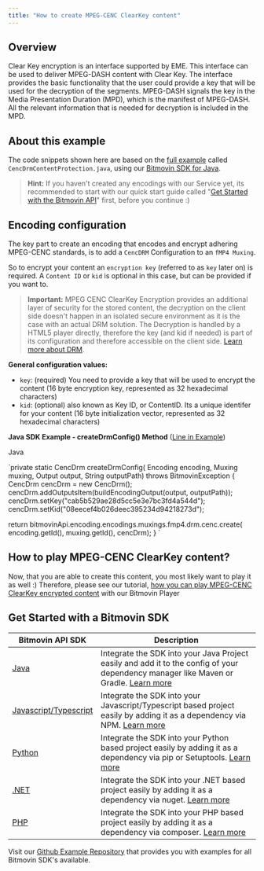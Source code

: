 ```yaml
---
title: "How to create MPEG-CENC ClearKey content"
---
```


## Overview

Clear Key encryption is an interface supported by EME. This interface can be used to deliver MPEG-DASH content with Clear Key. The interface provides the basic functionality that the user could provide a key that will be used for the decryption of the segments. MPEG-DASH signals the key in the Media Presentation Duration (MPD), which is the manifest of MPEG-DASH. All the relevant information that is needed for decryption is included in the MPD.

## About this example

The code snippets shown here are based on the [full example](https://github.com/bitmovin/bitmovin-api-sdk-examples/blob/master/java/src/main/java/CencDrmContentProtection.java) called `CencDrmContentProtection.java`, using our [Bitmovin SDK for Java](/encoding/docs/how-to-create-mpeg-cenc-clearkey-content#get-started-with-a-bitmovin-sdk).

> **Hint:** If you haven't created any encodings with our Service yet, its recommended to start with our quick start guide called "[Get Started with the Bitmovin API](/encoding/reference/get-started-with-the-bitmovin-api)" first, before you continue :)

## Encoding configuration

The key part to create an encoding that encodes and encrypt adhering MPEG-CENC standards, is to add a `CencDRM` Configuration to an `fMP4 Muxing`.

So to encrypt your content an `encryption key` (referred to as `key` later on) is required. A `Content ID` or `kid` is optional in this case, but can be provided if you want to.

> **Important:** MPEG CENC ClearKey Encryption provides an additional layer of security for the stored content, the decryption on the client side doesn't happen in an isolated secure environment as it is the case with an actual DRM solution. The Decryption is handled by a HTML5 player directly, therefore the key (and kid if needed) is part of its configuration and therefore accessible on the client side. [Learn more about DRM](https://bitmovin.com/digital-rights-management-everything-to-know/).

**General configuration values:**

* `key`: (required) You need to provide a key that will be used to encrypt the content (16 byte encryption key, represented as 32 hexadecimal characters)
* `kid`: (optional) also known as Key ID, or ContentID. Its a unique identifer for your content (16 byte initialization vector, represented as 32 hexadecimal characters)

**Java SDK Example - createDrmConfig() Method** ([Line in Example](https://github.com/bitmovin/bitmovin-api-sdk-examples/blob/master/java/src/main/java/CencDrmContentProtection.java#L266))

Java

`private static CencDrm createDrmConfig(
    Encoding encoding, Muxing muxing, Output output, String outputPath) throws BitmovinException {
  CencDrm cencDrm = new CencDrm();
  cencDrm.addOutputsItem(buildEncodingOutput(output, outputPath));
  cencDrm.setKey("cab5b529ae28d5cc5e3e7bc3fd4a544d");
  cencDrm.setKid("08eecef4b026deec395234d94218273d");
  
  return bitmovinApi.encoding.encodings.muxings.fmp4.drm.cenc.create(
      encoding.getId(), muxing.getId(), cencDrm);
}
`

## How to play MPEG-CENC ClearKey content?

Now, that you are able to create this content, you most likely want to play it as well :) Therefore, please see our tutorial, [how you can play MPEG-CENC ClearKey encrypted content](https://developer.bitmovin.com/playback/docs/how-to-play-mpeg-cenc-clearkey-content) with our Bitmovin Player

## Get Started with a Bitmovin SDK

| Bitmovin API SDK                                                               | Description                                                                                                                                                                                            |
| ------------------------------------------------------------------------------ | ------------------------------------------------------------------------------------------------------------------------------------------------------------------------------------------------------ |
| [Java](https://github.com/bitmovin/bitmovin-api-sdk-java)                      | Integrate the SDK into your Java Project easily and add it to the config of your dependency manager like Maven or Gradle. [Learn more](https://github.com/bitmovin/bitmovin-api-sdk-java#installation) |
| [Javascript/Typescript](https://github.com/bitmovin/bitmovin-api-sdk-examples) | Integrate the SDK into your Javascript/Typescript based project easily by adding it as a dependency via NPM. [Learn more](https://github.com/bitmovin/bitmovin-api-sdk-javascript#installation)        |
| [Python](https://github.com/bitmovin/bitmovin-api-sdk-examples)                | Integrate the SDK into your Python based project easily by adding it as a dependency via pip or Setuptools. [Learn more](https://github.com/bitmovin/bitmovin-api-sdk-python#installation)             |
| [.NET](https://github.com/bitmovin/bitmovin-api-sdk-examples)                  | Integrate the SDK into your .NET based project easily by adding it as a dependency via nuget. [Learn more](https://github.com/bitmovin/bitmovin-api-sdk-dotnet#installation)                           |
| [PHP](https://github.com/bitmovin/bitmovin-api-sdk-examples)                   | Integrate the SDK into your PHP based project easily by adding it as a dependency via composer. [Learn more](https://github.com/bitmovin/bitmovin-api-sdk-php#installation)                            |

Visit our [Github Example Repository](https://github.com/bitmovin/bitmovin-api-sdk-examples) that provides you with examples for all Bitmovin SDK's available.